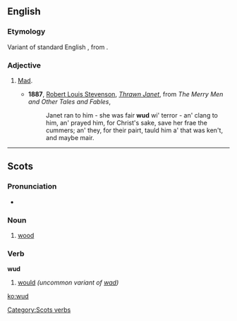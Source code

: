 ==English==

===Etymology===
Variant of standard English {{term|wood|lang=en}}, from {{etyl|ang|en}} {{term|wod|wōd|mad, insane|lang=ang}}.

===Adjective===
{{en-adj}}

# {{context|dialectal}} [[mad|Mad]].
#* '''1887''', [[w:Robert Louis Stevenson|Robert Louis Stevenson]], ''[[s:Thrawn Janet|Thrawn Janet]]'', from ''The Merry Men and Other Tales and Fables'',
#*: Janet ran to him - she was fair '''wud''' wi' terror - an' clang to him, an' prayed him, for Christ's sake, save her frae the cummers; an' they, for their pairt, tauld him a' that was ken't, and maybe mair.

----

==Scots==

===Pronunciation===
* {{IPA|/wʌd/|lang=sco}}

===Noun===
{{sco-noun}}

# {{context|South Scots}} [[wood]]

===Verb===
'''wud'''

# {{context|South Scots}} [[would]] ''(uncommon variant of [[wad]])''

[[Category:Scots verbs]]

[[ko:wud]]